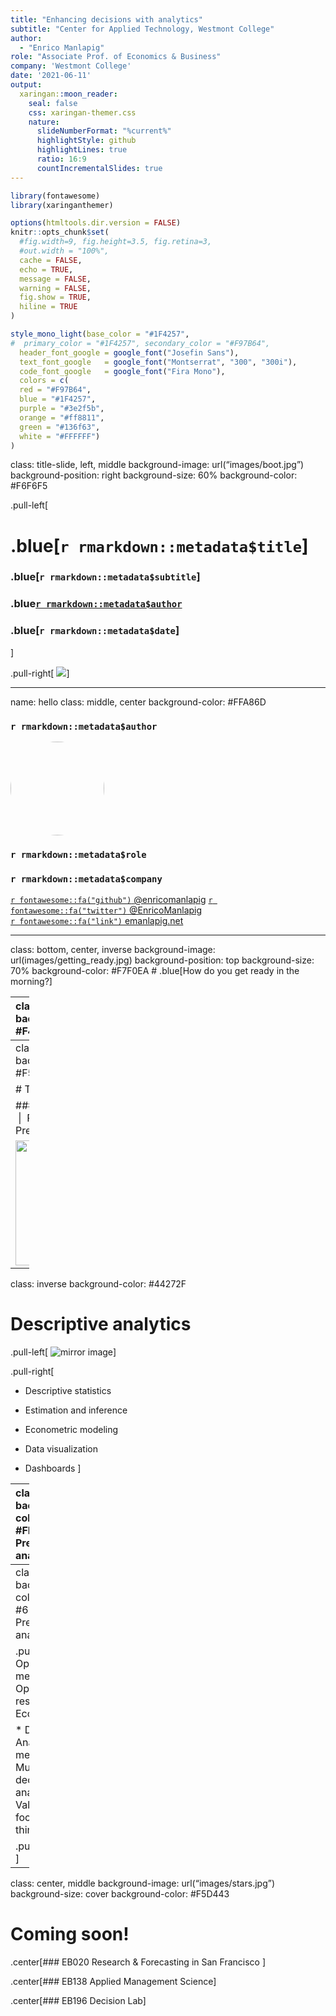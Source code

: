 ```yaml
---
title: "Enhancing decisions with analytics"
subtitle: "Center for Applied Technology, Westmont College"
author: 
  - "Enrico Manlapig"
role: "Associate Prof. of Economics & Business"
company: 'Westmont College'
date: '2021-06-11'
output:
  xaringan::moon_reader:
    seal: false
    css: xaringan-themer.css
    nature:
      slideNumberFormat: "%current%"
      highlightStyle: github
      highlightLines: true
      ratio: 16:9
      countIncrementalSlides: true
---
```


```r
library(fontawesome)
library(xaringanthemer)

options(htmltools.dir.version = FALSE)
knitr::opts_chunk$set(
  #fig.width=9, fig.height=3.5, fig.retina=3,
  #out.width = "100%",
  cache = FALSE,
  echo = TRUE,
  message = FALSE, 
  warning = FALSE,
  fig.show = TRUE,
  hiline = TRUE
)

style_mono_light(base_color = "#1F4257",
#  primary_color = "#1F4257", secondary_color = "#F97B64",
  header_font_google = google_font("Josefin Sans"),
  text_font_google   = google_font("Montserrat", "300", "300i"),
  code_font_google   = google_font("Fira Mono"),
  colors = c(
  red = "#F97B64",
  blue = "#1F4257",
  purple = "#3e2f5b",
  orange = "#ff8811",
  green = "#136f63",
  white = "#FFFFFF")
)
```

class: title-slide, left, middle
background-image: url("images/boot.jpg")
background-position: right
background-size: 60%
background-color: #F6F6F5


.pull-left[

# .blue[`r rmarkdown::metadata$title`]

### .blue[`r rmarkdown::metadata$subtitle`]

### .blue[`r rmarkdown::metadata$author`]

### .blue[`r rmarkdown::metadata$date`]
]

.pull-right[
![](images/boot.jpeg)
]

---

name: hello
class: middle, center
background-color: #FFA86D


### `r rmarkdown::metadata$author`

<img style="border-radius: 50%;" src="https://emanlapig.net/img/profile_pic.png" width="150px"/>

### `r rmarkdown::metadata$role`

### `r rmarkdown::metadata$company`

[`r fontawesome::fa("github")` @enricomanlapig](https://github.com/enricomanlapig)
[`r fontawesome::fa("twitter")` @EnricoManlapig](https://twitter.com/EnricoManlapig)   
[`r fontawesome::fa("link")` emanlapig.net](https://emanlapig.net)


---

class: bottom, center, inverse
background-image: url(images/getting_ready.jpg)
background-position: top
background-size: 70%
background-color: #F7F0EA
# .blue[How do you get ready in the morning?]


---
class: center, middle
background-color: #F4F1EF

# What does it mean to make a good decision?

.pull-left[
<img src = "images/DQ_yarn.png"/>
]


.pull-right[
<img src = "images/cat_playing.svg" height = 300/>
<img src = "images/life_scribble.png" height = 200/>
]

---
class: center, middle
background-color: #F5F4F0

# Types of analytics


### Descriptive analytics &nbsp;|&nbsp;  Predictive analytics &nbsp;|&nbsp;  Prescriptive analytics

<img src = "images/cat_back_turned_yarn.svg" height = 200/>




---
class: inverse
background-color: #44272F

# Descriptive analytics

.pull-left[
![mirror image](images/mirror.jpg)
]

.pull-right[

* Descriptive statistics

* Estimation and inference

* Econometric modeling

* Data visualization

 * Dashboards
]

---
class: 
background-color: #FFEAC1
# Prescriptive analytics


.pull-left[

* Officially: Machine learning methods
  - Supervised
      + Classification
      + Regression
  - Unsupervised
      + Clustering
      + Association
      
* Unofficially `r emo::ji("wink")`: Anything dealing with the future 
  - Subjective beliefs
  - Scenario analysis
  - Simulation
]

.pull-right[
<center><img src = "images/weather.jpg" height = 450/></center>
]


---
class: inverse
background-color: #654D4E
# Prescriptive analytics

.pull-left[
* Optimization methods 
    - Operations research
    - Economics
    
* Decision Analytic methods
    - Multi-criteria decision analysis
    - Value focused thinking
]

.pull-right[
![](images/formal.jpg)
]



---
class: center, middle
background-image: url("images/stars.jpg")
background-size: cover
background-color: #F5D443


# Coming soon!

.center[### EB020 Research & Forecasting in San Francisco ]

.center[### EB138 Applied Management Science]

.center[### EB196 Decision Lab]